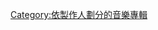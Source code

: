 {{Category explanation|'''[[路易斯·貝爾|路易斯·貝爾]]'''製作的專輯}}{{Cat see also|路易斯·貝爾製作的歌曲}}

[[Category:依製作人劃分的音樂專輯|Category:依製作人劃分的音樂專輯]]